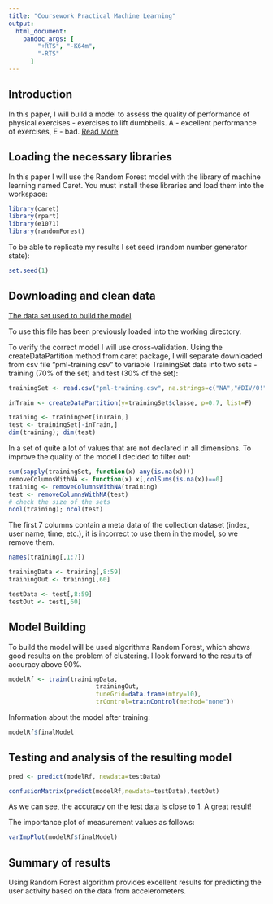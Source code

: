 ```yaml
---
title: "Coursework Practical Machine Learning"
output: 
  html_document:
    pandoc_args: [
        "+RTS", "-K64m",
        "-RTS"
      ]
---
```


## Introduction

In this paper, I will build a model to assess the quality of performance of physical exercises - exercises to lift dumbbells. A - excellent performance of exercises, E - bad. [Read More](http://groupware.les.inf.puc-rio.br/har#weight_lifting_exercises)

## Loading the necessary libraries

In this paper I will use the Random Forest model with the library of machine learning named Caret. You must install these libraries and load them into the workspace:

```r
library(caret)
library(rpart)
library(e1071)
library(randomForest)
```

To be able to replicate my results I set seed (random number generator state):

```r
set.seed(1)
```

## Downloading and clean data

[The data set used to build the model](https://d396qusza40orc.cloudfront.net/predmachlearn/pml-training.csv)

To use this file has been previously loaded into the working directory.

To verify the correct model I will use cross-validation. Using the createDataPartition method from caret package, I will separate downloaded from csv file "pml-training.csv
" to variable TrainingSet data into two sets - training (70% of the set) and test (30% of the set):

```r
trainingSet <- read.csv("pml-training.csv", na.strings=c("NA","#DIV/0!",""))

inTrain <- createDataPartition(y=trainingSet$classe, p=0.7, list=F)

training <- trainingSet[inTrain,]
test <- trainingSet[-inTrain,]
dim(training); dim(test)
```

In a set of quite a lot of values that are not declared in all dimensions. To improve the quality of the model I decided to filter out:

```r
sum(sapply(trainingSet, function(x) any(is.na(x))))
removeColumnsWithNA <- function(x) x[,colSums(is.na(x))==0]
training <- removeColumnsWithNA(training)
test <- removeColumnsWithNA(test)
# check the size of the sets
ncol(training); ncol(test)
```

The first 7 columns contain a meta data of the collection dataset (index, user name, time, etc.), it is incorrect to use them in the model, so we remove them.

```r
names(training[,1:7])

trainingData <- training[,8:59]
trainingOut <- training[,60]

testData <- test[,8:59]
testOut <- test[,60]
```

## Model Building

To build the model will be used algorithms Random Forest, which shows good results on the problem of clustering. I look forward to the results of accuracy above 90%.

```r
modelRf <- train(trainingData,
                        trainingOut,
                        tuneGrid=data.frame(mtry=10),
                        trControl=trainControl(method="none"))
```

Information about the model after training:
```r
modelRf$finalModel
```

## Testing and analysis of the resulting model

```r
pred <- predict(modelRf, newdata=testData)

confusionMatrix(predict(modelRf,newdata=testData),testOut)
```

As we can see, the accuracy on the test data is close to 1. A great result!

The importance plot of measurement values as follows:

```r
varImpPlot(modelRf$finalModel)
```

## Summary of results

Using Random Forest algorithm provides excellent results for predicting the user activity based on the data from accelerometers.